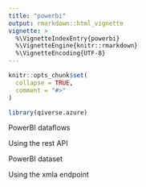 ```yaml
---
title: "powerbi"
output: rmarkdown::html_vignette
vignette: >
  %\VignetteIndexEntry{powerbi}
  %\VignetteEngine{knitr::rmarkdown}
  %\VignetteEncoding{UTF-8}
---
```


```r
knitr::opts_chunk$set(
  collapse = TRUE,
  comment = "#>"
)
```

```r
library(qiverse.azure)
```

PowerBI dataflows

Using the rest API

PowerBI dataset

Using the xmla endpoint

